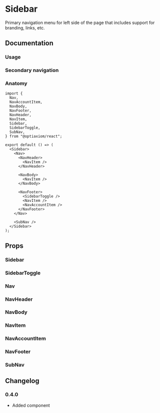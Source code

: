 
# Sidebar

Primary navigation menu for left side of the page that includes support for branding, links, etc.

## Documentation

### Usage

<Demo component="sidebar/usage" />

### Secondary navigation

<Demo component="sidebar/sub-nav-usage" />

### Anatomy

```tsx
import {
  Nav,
  NavAccountItem,
  NavBody,
  NavFooter,
  NavHeader,
  NavItem,
  Sidebar,
  SidebarToggle,
  SubNav,
} from "@optiaxiom/react";

export default () => (
  <Sidebar>
    <Nav>
      <NavHeader>
        <NavItem />
      </NavHeader>

      <NavBody>
        <NavItem />
      </NavBody>

      <NavFooter>
        <SidebarToggle />
        <NavItem />
        <NavAccountItem />
      </NavFooter>
    </Nav>

    <SubNav />
  </Sidebar>
);
```

## Props

### Sidebar

<PropsTable component="Sidebar" />

### SidebarToggle

<PropsTable component="SidebarToggle" />

### Nav

<PropsTable component="Nav" />

### NavHeader

<PropsTable component="NavHeader" />

### NavBody

<PropsTable component="NavBody" />

### NavItem

<PropsTable component="NavItem" />

### NavAccountItem

<PropsTable component="NavAccountItem" />

### NavFooter

<PropsTable component="NavFooter" />

### SubNav

<PropsTable component="SubNav" />

## Changelog

### 0.4.0

- Added component
